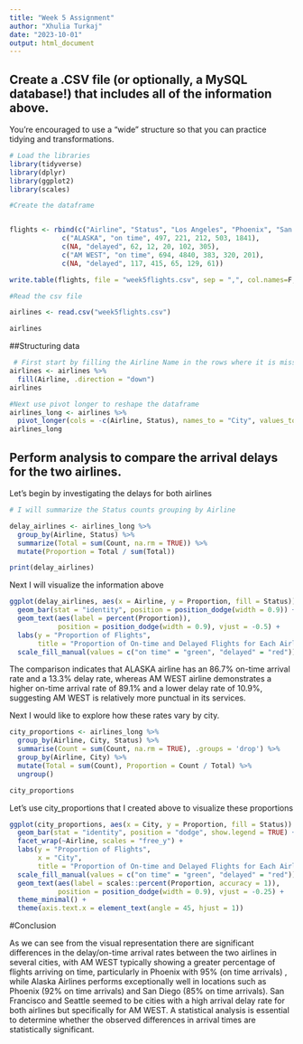 ```yaml
---
title: "Week 5 Assignment"
author: "Xhulia Turkaj"
date: "2023-10-01"
output: html_document
---
```


## Create a .CSV file (or optionally, a MySQL database!) that includes all of the information above.
You’re encouraged to use a “wide” structure so that you can practice tidying and transformations. 


```r
# Load the libraries 
library(tidyverse)
library(dplyr)
library(ggplot2)
library(scales)
```




```r
#Create the dataframe


flights <- rbind(c("Airline", "Status", "Los Angeles", "Phoenix", "San Diego", "San Francisco", "Seattle"),
             c("ALASKA", "on time", 497, 221, 212, 503, 1841),
             c(NA, "delayed", 62, 12, 20, 102, 305),
             c("AM WEST", "on time", 694, 4840, 383, 320, 201),
             c(NA, "delayed", 117, 415, 65, 129, 61))

write.table(flights, file = "week5flights.csv", sep = ",", col.names=F, row.names=F)

```

```r
#Read the csv file 

airlines <- read.csv("week5flights.csv")

airlines
```

##Structuring data 

```r
 # First start by filling the Airline Name in the rows where it is missing
airlines <- airlines %>%
  fill(Airline, .direction = "down")
airlines
```

```r
#Next use pivot longer to reshape the dataframe
airlines_long <- airlines %>%
  pivot_longer(cols = -c(Airline, Status), names_to = "City", values_to = "Count")
airlines_long
```
##  Perform analysis to compare the arrival delays for the two airlines.

Let's begin by investigating the delays for both airlines
```r
# I will summarize the Status counts grouping by Airline

delay_airlines <- airlines_long %>%
  group_by(Airline, Status) %>%
  summarize(Total = sum(Count, na.rm = TRUE)) %>%
  mutate(Proportion = Total / sum(Total))

print(delay_airlines)

```
Next I will visualize the information above 

```r

ggplot(delay_airlines, aes(x = Airline, y = Proportion, fill = Status)) +
  geom_bar(stat = "identity", position = position_dodge(width = 0.9)) +
  geom_text(aes(label = percent(Proportion)), 
            position = position_dodge(width = 0.9), vjust = -0.5) +
  labs(y = "Proportion of Flights", 
       title = "Proportion of On-time and Delayed Flights for Each Airline") +
  scale_fill_manual(values = c("on time" = "green", "delayed" = "red"))
```
The comparison indicates that ALASKA  airline has an 86.7% on-time arrival rate and a 13.3% delay rate, whereas AM WEST airline demonstrates a higher on-time arrival rate of 89.1% and a lower delay rate of 10.9%, suggesting AM WEST is relatively more punctual in its services.


Next I would like to explore how these rates vary by city. 

```r

city_proportions <- airlines_long %>%
  group_by(Airline, City, Status) %>%
  summarise(Count = sum(Count, na.rm = TRUE), .groups = 'drop') %>%
  group_by(Airline, City) %>%
  mutate(Total = sum(Count), Proportion = Count / Total) %>%
  ungroup()

city_proportions

```
Let's use  city_proportions that I created above to visualize these proportions 

```r
ggplot(city_proportions, aes(x = City, y = Proportion, fill = Status)) +
  geom_bar(stat = "identity", position = "dodge", show.legend = TRUE) +
  facet_wrap(~Airline, scales = "free_y") +
  labs(y = "Proportion of Flights",
       x = "City",
       title = "Proportion of On-time and Delayed Flights for Each Airline by City") +
  scale_fill_manual(values = c("on time" = "green", "delayed" = "red")) +
  geom_text(aes(label = scales::percent(Proportion, accuracy = 1)),
            position = position_dodge(width = 0.9), vjust = -0.25) +
  theme_minimal() +
  theme(axis.text.x = element_text(angle = 45, hjust = 1))

```

#Conclusion

As we can see from the visual representation there are significant differences in the delay/on-time arrival  rates between the two airlines in several cities, with AM WEST typically showing a greater percentage of flights arriving on time, particularly in Phoenix with 95% (on time arrivals) , while Alaska Airlines performs exceptionally well in locations such as Phoenix (92% on time arrivals) and San Diego (85% on time arrivals). San Francisco and Seattle seemed to be cities with a high arrival delay rate for both airlines but specifically for AM WEST. A statistical analysis is essential  to determine whether the observed differences in arrival times are statistically significant.

